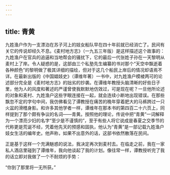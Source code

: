 ```yaml
---
---
---
```

title: 青黄
---




九姓渔户作为一支漂泊在苏子河上的妓女船队早在四十年前就已经消亡了。民间有关它的传说却经久不息。《麦村地方志》（一九五三年版）是这样描述这个故事的：九姓渔户在官兵的追逼和当地帮会的骚扰下，它的最后一代张姓子孙在一天黎明从麦村上了岸。令人疑惑的是，这部由三个私塾先生编纂的书对那个“天空中飘逝着各种颜色”的黎明做了极其详细的描绘，但对于这几个船民上岸后的情况却语焉不详。在最新出版的《中国娼妓史》（谭维年著）一书中，对九姓渔户模棱两可的论述部分完全是《麦村地方志》的拙劣的抄袭。在谭维年教授头脑清晰的好些日子里，他为人的风度和著述的严谨曾使我默默地仿效过，可是现在呢？一旦他所论述的对象和麦村、九姓渔户这些字眼连接在一起，就会连续小断地出现错误。在那些飘忽不定的字句中间，我仿佛看见了谭教授在痛苦的晚年穿着肥大的马裤跨过一只火盆的滑稽身影。和许多其他学者一样，谭维年在那本书的第四百二十六页上，同样提到了那个颇有争议的名词——青黄。按照他的理论，传说中把“青黄”一词解释为一个漂亮少妇的名字“至少是不谨慎的”，至于有些人将它说成是春夏之交季节的代称更是荒诞不经，凭着他先天的预感和固执，他认为“青黄”是一部记载九姓渔户妓女生活的编年史。他声称，如果不出意外的话，这部书依然散落在民间。

正是基于这样一个充满魅惑的说法，我决定再次到麦村去。在临走之前，我在一家私人酒店里碰到了谭维年，我向他谈起了我的计划。像往常一样，谭教授听完了我的话立即对我做了一个不耐烦的手势：

“你到了那里将一无所获。”